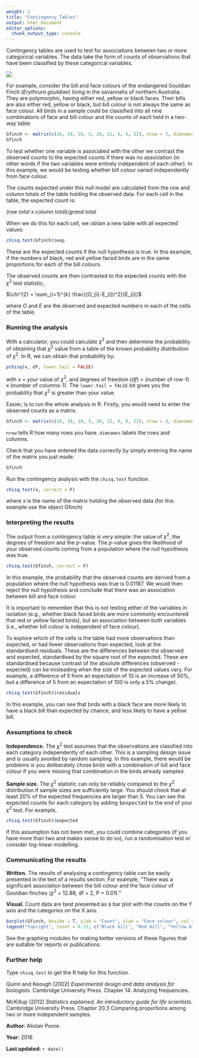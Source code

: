```yaml
---
weight: 2
title: "Contingency Tables"
output: html_document
editor_options: 
  chunk_output_type: console
---
```


Contingency tables are used to test for associations between two or more categorical variables. The data take the form of counts of observations that have been classified by these categorical variables. 

![](Contingency_tables_image.jpg)

For example, consider the bill and face colours of the endangered Gouldian Finch (*Erythrura gouldiae*) living in the savannahs of northern Australia. They are polymorphic, having either red, yellow or black faces. Their bills are also either red, yellow or black, but bill colour is not always the same as face colour. All birds in a sample could be classified into all nine combinations of face and bill colour and the counts of each held in a two-way table:


```r
Gfinch <- matrix(c(16, 19, 18, 5, 20, 22, 6, 6, 22), nrow = 3, dimnames = list(c("Black bill", "Red bill", "Yellow bill"), c("Black face", "Red face", "Yellow face")))
Gfinch
```


To test whether one variable is associated with the other we contrast the observed counts to the expected counts if there was no association (in other words if the two variables were entirely independent of each other). In this example, we would be testing whether bill colour varied independently from face colour.

The counts expected under this null model are calculated from the row and column totals of the table holding the observed data. For each cell in the table, the expected count is:

*(row total x column total)/grand total*

When we do this for each cell, we obtain a new table with all expected values:

```r
chisq.test(Gfinch)$exp
```

These are the expected counts if the null hypothesis is true. In this example, if the numbers of black, red and yellow faced birds are in the same proportions for each of the bill colours. 

The observed counts are then contrasted to the expected counts with the $\chi^2$ test statistic,

$\chi^{2} = \sum_{i=1}^{k} \frac{(O_{i}-E_{i})^2}{E_{i}}$

where *O* and *E* are the observed and expected numbers in each of the cells of the table.
  

### Running the analysis
 
With a calculator, you could calculate $\chi^2$ and then determine the probability of obtaining that $\chi^2$ value from a table of the known probability distribution of $\chi^2$. In R, we can obtain that probability by:

```r
pchisq(x, df, lower.tail = FALSE)
```

with *x* = your value of $\chi^2$, and degrees of freedom (*df*) = (number of row-1) x (number of columns-1). The `lower.tail = FALSE` bit gives you the probability that $\chi^2$ is greater than your value.


Easier, is to run the whole analysis in R. Firstly, you would need to enter the observed counts as a matrix.

```r
Gfinch <- matrix(c(16, 19, 18, 5, 20, 22, 6, 6, 22), nrow = 3, dimnames = list(c("Black bill", "Red bill", "Yellow bill"), c("Black face", "Red face", "Yellow face")))
```

`nrow` tells R how many rows you have. `dimnames` labels the rows and columns.


Check that you have entered the data correctly by simply entering the name of the matrix you just made.

```r
Gfinch
```


Run the contingency analysis with the `chisq.test` function. 

```r
chisq.test(x, correct = F)
```

where *x* is the name of the matrix holding the observed data (for this example use the object Gfinch)
  

### Interpreting the results
 
The output from a contingency table is very simple: the value of $\chi^2$, the degrees of freedom and the *p*-value. The *p*-value gives the likelihood of your observed counts coming from a population where the null hypothesis was true.


```r
chisq.test(Gfinch, correct = F)
```


In this example, the probability that the observed counts are derived from a population where the null hypothesis was true is 0.01187. We would then reject the null hypothesis and conclude that there was an association between bill and face colour.

It is important to remember that this is not testing either of the variables in isolation (e.g., whether black faced birds are more commonly encountered that red or yellow faced birds), but an association between both variables (i.e., whether bill colour is independent of face colour).

To explore which of the cells is the table had more observations than expected, or had fewer observations than expected, look at the standardised residuals. These are the differences between the observed and expected, standardised by the square root of the expected. These are standardised because contrast of the absolute differences (observed - expected) can be misleading when the size of the expected values vary. For example, a difference of 5 from an expectation of 10 is an increase of 50%, but a difference of 5 from an expectation of 100 is only a 5% change).


```r
chisq.test(Gfinch)$residuals
```

In this example, you can see that birds with a black face are more likely to have a black bill than expected by chance, and less likely to have a yellow bill.
  

### Assumptions to check
 
**Independence.**  The $\chi^2$ test assumes that the observations are classfied into each category independently of each other. This is a sampling design issue and is usually avoided by random sampling. In this example, there would be problems is you deliberately chose birds with a combination of bill and face colour if you were missing that combination in the birds already sampled.

**Sample size.**  The $\chi^2$ statistic can only be reliably compared to the $\chi^2$ distribution if sample sizes are sufficiently large. You should check that at least 20% of the expected frequencies are larger than 5. You can see the expected counts for each category by adding <font face="monospace">$expected</font> to the end of your $\chi^2$ test. For example,

```r
chisq.test(Gfinch)$expected
```


If this assumption has not been met, you could combine categories (if you have more than two and makes sense to do so), run a randomisation test or consider log-linear modelling.
  

### Communicating the results
 
**Written.** The results of analysing a contingency table can be easily presented in the text of a results section. For example, "There was a significant association between the bill colour and the face colour of Gouldian finches ($\chi^2$ = 12.88, df = 2, P = 0.01)."

**Visual.** Count data are best presented as a bar plot with the counts on the Y axis and the categories on the X axis.

```r
barplot(Gfinch, beside = T, ylab = "Count", xlab = "Face colour", col = c("black", "red", "yellow"))
legend("topright", inset = 0.15, c("Black bill", "Red bill", "Yellow bill"), pch = 15, col = c("black", "red", "yellow"))
```

See the graphing modules for making better versions of these figures that are suitable for reports or publications.
  

### Further help
 
Type `chisq.test` to get the R help for this function. 

Quinn and Keough (2002) *Experimental design and data analysis for biologists*. Cambridge University Press. Chapter 14. Analyzing frequencies.

McKillup (2012) *Statistics explained. An introductory guide for life scientists.* Cambridge University Press. Chapter 20.3 Comparing proportions among two or more independent samples.
  

**Author**: Alistair Poore
 
**Year:** 2016

**Last updated:** `r date()`
